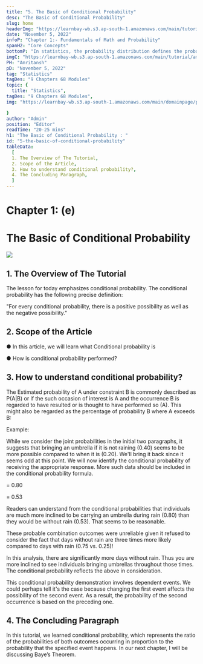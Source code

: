 ```yaml
---
title: "5. The Basic of Conditional Probability"
desc: "The Basic of Conditional Probability"
slug: home
headerImg: "https://learnbay-wb.s3.ap-south-1.amazonaws.com/main/tutorial/Statistics+Header.png"
date: "November 5, 2022"
infoP: "Chapter 1:- Fundamentals of Math and Probability"
spanH2: "Core Concepts"
bottomP: "In statistics, the probability distribution defines the probability of each result of a specific event in a random experiment. It would offer the probabilities of several possible situations in the long term."
imgC: "https://learnbay-wb.s3.ap-south-1.amazonaws.com/main/tutorial/amritansh.png"
PH: "Amritansh"
pD: "November 5, 2022"
tag: "Statistics"
tagDes: "9 Chapters 68 Modules"
topic: {
  title: "Statistics",
tagDes: "9 Chapters 68 Modules",
img: "https://learnbay-wb.s3.ap-south-1.amazonaws.com/main/domainpage/pie-chart.png"

}
author: "Admin"
position: "Editor"
readTime: "20-25 mins"
h1: "The Basic of Conditional Probability : "
id: "5-the-basic-of-conditional-probability"
tableData:
  [
  1. The Overview of The Tutorial,
  2. Scope of the Article,
  3. How to understand conditional probability?,
  4. The Concluding Paragraph,
  ]
---
```



# **Chapter 1: (e)**


# **The Basic of Conditional Probability**


 <img src="https://learnbay-wb.s3.ap-south-1.amazonaws.com/main/tutorial/statistics/The+basic+of+conditional+probability+main+banner.jpg"></img>



## 1. The Overview of The Tutorial


The lesson for today emphasizes conditional probability. The conditional probability has the following precise definition:

 "For every conditional probability, there is a positive possibility as well as the negative possibility."

 


## 2. Scope of the Article



●  	In this article, we will learn what Conditional probability is


●  	How is conditional probability performed?



## 3. How to understand conditional probability?


The  Estimated probability of A under constraint B is commonly described as P(A|B) or  if the such occasion of interest is A and the occurrence B is regarded to have resulted or is thought to have performed so (A). This might also be regarded as the percentage of probability B where A exceeds B: 


Example:

 

While we consider the joint probabilities in the initial two paragraphs, it suggests that bringing an umbrella if it is not raining (0.40) seems to be more possible compared to when it is (0.20). We'll bring it back since it seems odd at this point. We will now identify the conditional probability of receiving the appropriate response. More such data should be included in the conditional probability formula.


= 0.80


= 0.53

Readers can understand from the conditional probabilities that individuals are much more inclined to be carrying an umbrella during rain (0.80) than they would be without rain (0.53). That seems to be reasonable.

 

These probable combination outcomes were unreliable given it refused to consider the fact that days without rain are three times more likely compared to days with rain (0.75 vs. 0.25)!

In this analysis, there are significantly more days without rain. Thus you are more inclined to see individuals bringing umbrellas throughout those times. The conditional probability reflects the above in consideration.

 

This conditional probability demonstration involves dependent events. We could perhaps tell it's the case because changing the first event affects the possibility of the second event. As a result, the probability of the second occurrence is based on the preceding one.

 


## 4. The Concluding Paragraph


In this tutorial, we learned conditional probability, which represents the ratio of the probabilities of both outcomes occurring in proportion to the probability that the specified event happens. In our next chapter, I will be discussing Baye’s Theorem.

